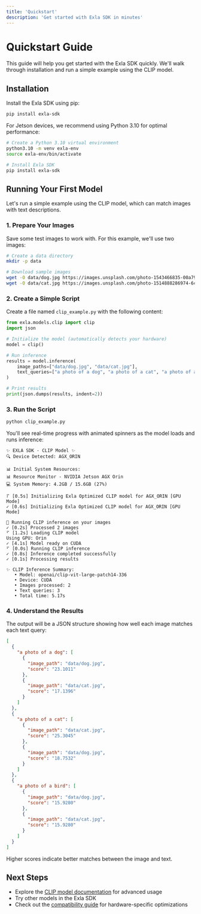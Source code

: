 ```yaml
---
title: 'Quickstart'
description: 'Get started with Exla SDK in minutes'
---
```


# Quickstart Guide

This guide will help you get started with the Exla SDK quickly. We'll walk through installation and run a simple example using the CLIP model.

## Installation

Install the Exla SDK using pip:

```bash
pip install exla-sdk
```

For Jetson devices, we recommend using Python 3.10 for optimal performance:

```bash
# Create a Python 3.10 virtual environment
python3.10 -m venv exla-env
source exla-env/bin/activate

# Install Exla SDK
pip install exla-sdk
```

## Running Your First Model

Let's run a simple example using the CLIP model, which can match images with text descriptions.

### 1. Prepare Your Images

Save some test images to work with. For this example, we'll use two images:

```bash
# Create a data directory
mkdir -p data

# Download sample images
wget -O data/dog.jpg https://images.unsplash.com/photo-1543466835-00a7907e9de1
wget -O data/cat.jpg https://images.unsplash.com/photo-1514888286974-6c03e2ca1dba
```

### 2. Create a Simple Script

Create a file named `clip_example.py` with the following content:

```python
from exla.models.clip import clip
import json

# Initialize the model (automatically detects your hardware)
model = clip()

# Run inference
results = model.inference(
    image_paths=["data/dog.jpg", "data/cat.jpg"],
    text_queries=["a photo of a dog", "a photo of a cat", "a photo of a bird"]
)

# Print results
print(json.dumps(results, indent=2))
```

### 3. Run the Script

```bash
python clip_example.py
```

You'll see real-time progress with animated spinners as the model loads and runs inference:

```
✨ EXLA SDK - CLIP Model ✨
🔍 Device Detected: AGX_ORIN

📊 Initial System Resources:
📊 Resource Monitor - NVIDIA Jetson AGX Orin
💻 System Memory: 4.2GB / 15.6GB (27%)

⠏ [0.5s] Initializing Exla Optimized CLIP model for AGX_ORIN [GPU Mode]
✓ [0.6s] Initializing Exla Optimized CLIP model for AGX_ORIN [GPU Mode]

🚀 Running CLIP inference on your images
✓ [0.2s] Processed 2 images
⠋ [1.2s] Loading CLIP model
Using GPU: Orin
✓ [4.1s] Model ready on CUDA
⠋ [0.0s] Running CLIP inference
✓ [0.8s] Inference completed successfully
✓ [0.1s] Processing results

✨ CLIP Inference Summary:
   • Model: openai/clip-vit-large-patch14-336
   • Device: CUDA
   • Images processed: 2
   • Text queries: 3
   • Total time: 5.17s
```

### 4. Understand the Results

The output will be a JSON structure showing how well each image matches each text query:

```json
[
  {
    "a photo of a dog": [
      {
        "image_path": "data/dog.jpg",
        "score": "23.1011"
      },
      {
        "image_path": "data/cat.jpg",
        "score": "17.1396"
      }
    ]
  },
  {
    "a photo of a cat": [
      {
        "image_path": "data/cat.jpg",
        "score": "25.3045"
      },
      {
        "image_path": "data/dog.jpg",
        "score": "18.7532"
      }
    ]
  },
  {
    "a photo of a bird": [
      {
        "image_path": "data/dog.jpg",
        "score": "15.9280"
      },
      {
        "image_path": "data/cat.jpg",
        "score": "15.9280"
      }
    ]
  }
]
```

Higher scores indicate better matches between the image and text.

## Next Steps

- Explore the [CLIP model documentation](/models/clip) for advanced usage
- Try other models in the Exla SDK
- Check out the [compatibility guide](/compatibility) for hardware-specific optimizations 